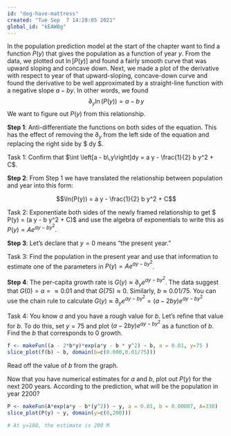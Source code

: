 ```yaml
---
id: "dog-have-mattress"
created: "Tue Sep  7 14:28:05 2021"
global_id: "kEAW8g"
---
```




In the population prediction model at the start of the chapter want to find a function $P(y)$ that gives the population as a function of year $y$. From the data, we plotted out $\ln\left[P(y)\right]$ and found a fairly smooth curve that was upward sloping and concave down. Next, we made a plot of the derivative with respect to year of that upward-sloping, concave-down curve and found the derivative to be well approximated by a straight-line function with a negative slope $a - b y$. In other words, we found
$$\partial_y \ln(P(y)) = a - b\,y$$
We want to figure out $P(y)$ from this relationship.

**Step 1**: Anti-differentiate the functions on both sides of the equation. This has the effect of removing the $\partial_y$ from the left side of the equation and replacing the right side by $\int \left[a - b\, y\right]\ dy $.

Task 1: Confirm that $\int \left[a - b\,y\right]dy = a y - \frac{1}{2} b y^2 + C$.

**Step 2**: From Step 1 we have translated the relationship between population and year into this form:

$$\ln(P(y)) = a y - \frac{1}{2} b y^2 + C$$

Task 2: Exponentiate both sides of the newly framed relationship to get $ P(y) = \exp\left(a y - \frac{1}{2} b y^2 + C\right)$ and use the algebra of exponentials to write this as $P(y) = A e^{ay -b y^2}$.

**Step 3**: Let's declare that $y=0$ means "the present year." 

Task 3: Find the population in the present year and use that information to estimate one of the parameters in $P(y) = A e^{ay-b y^2}$.

**Step 4**: The per-capita growth rate is $G(y) \approx \partial_y e^{a y - b y^2}$. The data suggest that $G(0) = a =  \approx 0.01$ and that $G(75) \approx 0$. Similarly, $b \approx 0.01/75$. You can use the chain rule to calculate $G(y) \approx \partial_y e^{a y - b y^2} = (a - 2 b y)  e^{a y - b y^2}$

Task 4: You know $a$ and you have a rough value for $b$. Let's refine that value for $b$. To do this, set $y=75$ and plot $(a - 2 b y)  e^{a y - b y^2}$ as a function of $b$. Find the $b$ that corresponds to 0 growth. 

```r
f <- makeFun((a - 2*b*y)*exp(a*y - b * y^2) ~ b, a = 0.01, y=75 )
slice_plot(f(b) ~ b, domain(b=c(0.000,0.01/75)))
```
Read off the value of $b$ from the graph.

Now that you have numerical estimates for $a$ and $b$, plot out $P(y)$ for the next 200 years. According to the prediction, what will be the population in year 2200?

```r
P <- makeFun(A*exp(a*y - b*(y^2)) ~ y, a = 0.01, b = 0.00007, A=330)
slice_plot(P(y) ~ y, domain(y=c(0,200)))

# At y=180, the estimate is 200 M
```
